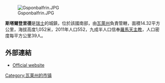 [[Image:Gsponbalfrin.JPG|right]]

'''斯塔爾登里德'''是[[瑞士|瑞士]]的城鎮，位於該國南部，由[[瓦萊州|瓦萊州]]負責管轄，面積14.32平方公里，海拔高度1,052米，2011年人口552，九成半人口信奉[[羅馬天主教|羅馬天主教]]，人口密度每平方公里39人。

==外部連結==
* [https://web.archive.org/web/20190617023611/http://www.staldenried.ch/ Official website] {{de icon}}

{{Switzerland-geo-stub}}
[[Category:瓦莱州的市镇|Category:瓦莱州的市镇]]